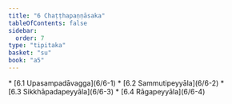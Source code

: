 ```yaml
---
title: "6 Chaṭṭhapaṇṇāsaka"
tableOfContents: false
sidebar:
  order: 7
type: "tipitaka"
basket: "su"
book: "a5"
---
```



<DynamicBreadcrumb />



<TableOfContents book="a5" section="6">
* [6.1 Upasampadāvagga](6/6-1)
* [6.2 Sammutipeyyāla](6/6-2)
* [6.3 Sikkhāpadapeyyāla](6/6-3)
* [6.4 Rāgapeyyāla](6/6-4)
</TableOfContents>